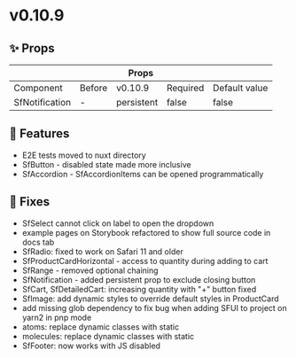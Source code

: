 
<Meta title="Releases/v0.10.9 - Latest/Change log" />

# v0.10.9

## ✨ Props

<table>
  <thead>
    <tr>
      <th colspan="5">Props</th>
    </tr>
  </thead>
  <tbody>
    <tr>
      <td>Component</td>
      <td>Before</td>
      <td>v0.10.9</td>
      <td>Required</td>
      <td>Default value</td>
    </tr>
    <tr>
      <td>SfNotification</td>
      <td>-</td>
      <td>persistent</td>
      <td>false</td>
      <td>false</td>
    </tr>
  </tbody>
</table>

## 🚀 Features

- E2E tests moved to nuxt directory
- SfButton - disabled state made more inclusive
- SfAccordion - SfAccordionItems can be opened programmatically

## 🐛 Fixes

- SfSelect cannot click on label to open the dropdown
- example pages on Storybook refactored to show full source code in docs tab 
- SfRadio: fixed to work on Safari 11 and older
- SfProductCardHorizontal - access to quantity during adding to cart
- SfRange - removed optional chaining
- SfNotification - added persistent prop to exclude closing button
- SfCart, SfDetailedCart: increasing quantity with "+" button fixed
- SfImage: add dynamic styles to override default styles in ProductCard
- add missing glob dependency to fix bug when adding SFUI to project on yarn2 in pnp mode
- atoms: replace dynamic classes with static
- molecules: replace dynamic classes with static
- SfFooter: now works with JS disabled
